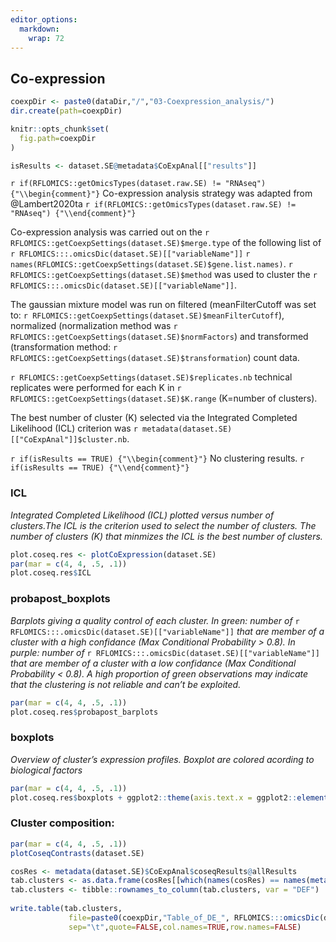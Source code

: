 ```yaml
---
editor_options: 
  markdown: 
    wrap: 72
---
```


## Co-expression {.tabset}

```r
coexpDir <- paste0(dataDir,"/","03-Coexpression_analysis/")
dir.create(path=coexpDir)

knitr::opts_chunk$set(
  fig.path=coexpDir
)

isResults <- dataset.SE@metadata$CoExpAnal[["results"]]
```

`r if(RFLOMICS::getOmicsTypes(dataset.raw.SE) != "RNAseq") {"\\begin{comment}"}`
Co-expression analysis strategy was adapted from @Lambert2020ta
`r if(RFLOMICS::getOmicsTypes(dataset.raw.SE) != "RNAseq") {"\\end{comment}"}`

Co-expression analysis was carried out on the
`r RFLOMICS::getCoexpSettings(dataset.SE)$merge.type` of the following list of
`r RFLOMICS:::.omicsDic(dataset.SE)[["variableName"]]`
`r names(RFLOMICS::getCoexpSettings(dataset.SE)$gene.list.names)`.
`r RFLOMICS::getCoexpSettings(dataset.SE)$method` was used to cluster the
`r RFLOMICS:::.omicsDic(dataset.SE)[["variableName"]]`.

The gaussian mixture model was run on filtered (meanFilterCutoff was set
to: `r RFLOMICS::getCoexpSettings(dataset.SE)$meanFilterCutoff`), normalized
(normalization method was `r RFLOMICS::getCoexpSettings(dataset.SE)$normFactors`)
and transformed (transformation method:
`r RFLOMICS::getCoexpSettings(dataset.SE)$transformation`) count data.

`r RFLOMICS::getCoexpSettings(dataset.SE)$replicates.nb` technical replicates were
performed for each K in `r RFLOMICS::getCoexpSettings(dataset.SE)$K.range`
(K=number of clusters).

The best number of cluster (K) selected via the Integrated Completed
Likelihood (ICL) criterion was
`r metadata(dataset.SE)[["CoExpAnal"]]$cluster.nb`.

`r if(isResults == TRUE) {"\\begin{comment}"}` No clustering results.
`r if(isResults == TRUE) {"\\end{comment}"}`

### ICL

*Integrated Completed Likelihood (ICL) plotted versus number of clusters.The ICL is the criterion used to select the number of clusters. The number of clusters (K) that minmizes the ICL is the best number of clusters.*

```r
plot.coseq.res <- plotCoExpression(dataset.SE)
par(mar = c(4, 4, .5, .1))
plot.coseq.res$ICL 
```

### probapost_boxplots

*Barplots giving a quality control of each cluster. In green: number of* `r RFLOMICS:::.omicsDic(dataset.SE)[["variableName"]]` *that are member of a cluster with a high confidance (Max Conditional Probability  > 0.8). In purple:  number of* `r RFLOMICS:::.omicsDic(dataset.SE)[["variableName"]]` *that are member of a cluster with a low confidance (Max Conditional Probability < 0.8). A high proportion of green observations may indicate that the clustering is not reliable and can't be exploited.*

```r
par(mar = c(4, 4, .5, .1))
plot.coseq.res$probapost_barplots 
```

### boxplots

*Overview of cluster's expression profiles. Boxplot are colored acording to  biological  factors*

```r
par(mar = c(4, 4, .5, .1))
plot.coseq.res$boxplots + ggplot2::theme(axis.text.x = ggplot2::element_text(angle = 90, hjust = 1))
```

### Cluster composition:

```r
par(mar = c(4, 4, .5, .1))
plotCoseqContrasts(dataset.SE)
```


```r

cosRes <- metadata(dataset.SE)$CoExpAnal$coseqResults@allResults
tab.clusters <- as.data.frame(cosRes[[which(names(cosRes) == names(metadata(dataset.SE)$CoExpAnal$cluster.nb))]])
tab.clusters <- tibble::rownames_to_column(tab.clusters, var = "DEF")
      
write.table(tab.clusters,
             file=paste0(coexpDir,"Table_of_DE_", RFLOMICS:::omicsDic(dataset.SE)[["variableName"]],"_per_cluster",".txt"),
             sep="\t",quote=FALSE,col.names=TRUE,row.names=FALSE)

```

## {-}
